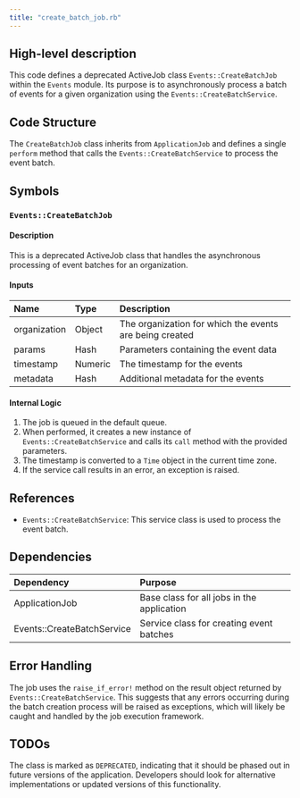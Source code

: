 ```yaml
---
title: "create_batch_job.rb"
---
```


## High-level description
This code defines a deprecated ActiveJob class `Events::CreateBatchJob` within the `Events` module. Its purpose is to asynchronously process a batch of events for a given organization using the `Events::CreateBatchService`.

## Code Structure
The `CreateBatchJob` class inherits from `ApplicationJob` and defines a single `perform` method that calls the `Events::CreateBatchService` to process the event batch.

## Symbols

### `Events::CreateBatchJob`
#### Description
This is a deprecated ActiveJob class that handles the asynchronous processing of event batches for an organization.

#### Inputs
| Name | Type | Description |
|:-----|:-----|:------------|
| organization | Object | The organization for which the events are being created |
| params | Hash | Parameters containing the event data |
| timestamp | Numeric | The timestamp for the events |
| metadata | Hash | Additional metadata for the events |

#### Internal Logic
1. The job is queued in the default queue.
2. When performed, it creates a new instance of `Events::CreateBatchService` and calls its `call` method with the provided parameters.
3. The timestamp is converted to a `Time` object in the current time zone.
4. If the service call results in an error, an exception is raised.

## References
- `Events::CreateBatchService`: This service class is used to process the event batch.

## Dependencies
| Dependency | Purpose |
|:-----------|:--------|
| ApplicationJob | Base class for all jobs in the application |
| Events::CreateBatchService | Service class for creating event batches |

## Error Handling
The job uses the `raise_if_error!` method on the result object returned by `Events::CreateBatchService`. This suggests that any errors occurring during the batch creation process will be raised as exceptions, which will likely be caught and handled by the job execution framework.

## TODOs
The class is marked as `DEPRECATED`, indicating that it should be phased out in future versions of the application. Developers should look for alternative implementations or updated versions of this functionality.